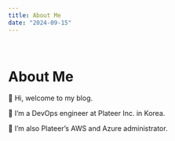 ```yaml
---
title: About Me
date: "2024-09-15"
---
```


<br />

# About Me

👋 Hi, welcome to my blog.

👀 I’m a DevOps engineer at Plateer Inc. in Korea.

🌱 I’m also Plateer’s AWS and Azure administrator.
